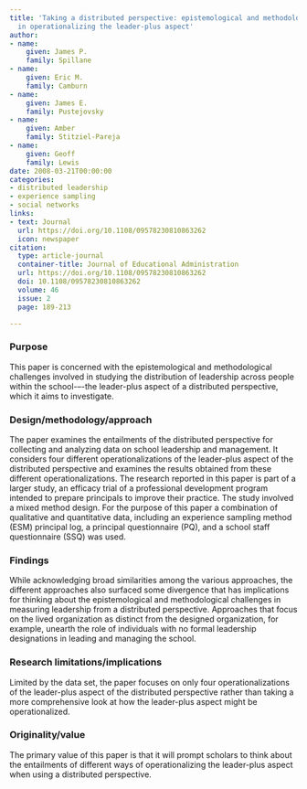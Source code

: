 ```yaml
---
title: 'Taking a distributed perspective: epistemological and methodological tradeoffs
  in operationalizing the leader-plus aspect'
author:
- name:
    given: James P.
    family: Spillane
- name:
    given: Eric M.
    family: Camburn
- name:
    given: James E.
    family: Pustejovsky
- name:
    given: Amber
    family: Stitziel-Pareja
- name:
    given: Geoff
    family: Lewis
date: 2008-03-21T00:00:00
categories:
- distributed leadership
- experience sampling
- social networks
links:
- text: Journal
  url: https://doi.org/10.1108/09578230810863262
  icon: newspaper
citation:
  type: article-journal
  container-title: Journal of Educational Administration
  url: https://doi.org/10.1108/09578230810863262
  doi: 10.1108/09578230810863262
  volume: 46
  issue: 2
  page: 189-213

---
```


### Purpose

This paper is concerned with the epistemological and methodological challenges involved in studying the distribution of leadership across people within the school-–-the leader-plus aspect of a distributed perspective, which it aims to investigate.

### Design/methodology/approach

The paper examines the entailments of the distributed perspective for collecting and analyzing data on school leadership and management. It considers four different operationalizations of the leader-plus aspect of the distributed perspective and examines the results obtained from these different operationalizations. The research reported in this paper is part of a larger study, an efficacy trial of a professional development program intended to prepare principals to improve their practice. The study involved a mixed method design. For the purpose of this paper a combination of qualitative and quantitative data, including an experience sampling method (ESM) principal log, a principal questionnaire (PQ), and a school staff questionnaire (SSQ) was used.

### Findings

While acknowledging broad similarities among the various approaches, the different approaches also surfaced some divergence that has implications for thinking about the epistemological and methodological challenges in measuring leadership from a distributed perspective. Approaches that focus on the lived organization as distinct from the designed organization, for example, unearth the role of individuals with no formal leadership designations in leading and managing the school.

### Research limitations/implications

Limited by the data set, the paper focuses on only four operationalizations of the leader-plus aspect of the distributed perspective rather than taking a more comprehensive look at how the leader-plus aspect might be operationalized.

### Originality/value

The primary value of this paper is that it will prompt scholars to think about the entailments of different ways of operationalizing the leader-plus aspect when using a distributed perspective.

